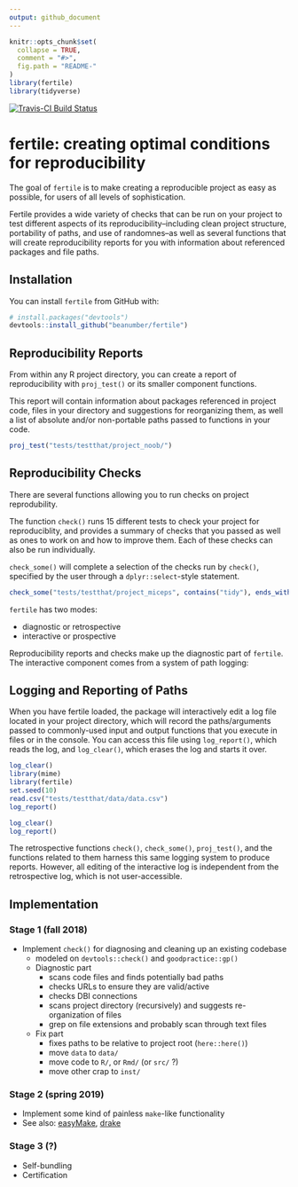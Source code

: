 ```yaml
---
output: github_document
---
```


<!-- README.md is generated from README.Rmd. Please edit that file -->

```r
knitr::opts_chunk$set(
  collapse = TRUE,
  comment = "#>",
  fig.path = "README-"
)
library(fertile)
library(tidyverse)
```

[![Travis-CI Build Status](https://travis-ci.org/baumer-lab/fertile.svg?branch=master)](https://travis-ci.org/baumer-lab/fertile)

# fertile: creating optimal conditions for reproducibility 

The goal of `fertile` is to make creating a reproducible project as easy as possible, for users of all levels of sophistication.

Fertile provides a wide variety of checks that can be run on your project to test different aspects of its reproducibility--including clean project structure, portability of paths, and use of randomnes--as well as several functions that will create reproducibility reports for you with information about referenced packages and file paths.

## Installation

You can install `fertile` from GitHub with:

```r
# install.packages("devtools")
devtools::install_github("beanumber/fertile")
```

## Reproducibility Reports

From within any R project directory, you can create a report of reproducibility with `proj_test()` or its smaller component functions.

This report will contain information about packages referenced in project code, files in your directory and suggestions for reorganizing them, as well a list of absolute and/or non-portable paths passed to functions in your code.

```r
proj_test("tests/testthat/project_noob/")
```

## Reproducibility Checks

There are several functions allowing you to run checks on project reprodubility. 

The function `check()` runs 15 different tests to check your project for reproduciblity, and provides a summary of checks that you passed as well as ones to work on and how to improve them. Each of these checks can also be run individually.

`check_some()` will complete a selection of the checks run by `check()`, specified by the user through a `dplyr::select`-style statement. 

```r
check_some("tests/testthat/project_miceps", contains("tidy"), ends_with("root"), has_only_used_files)
```


`fertile` has two modes: 

- diagnostic or retrospective
- interactive or prospective


Reproducibility reports and checks make up the diagnostic part of `fertile`. The interactive component comes from a system of path logging:


## Logging and Reporting of Paths

When you have fertile loaded, the package will interactively edit a log file located in your project directory, which will record the paths/arguments passed to commonly-used input and output functions that you execute in files or in the console. You can access this file using `log_report()`, which reads the log, and `log_clear()`, which erases the log and starts it over.

```r
log_clear()
library(mime)
library(fertile)
set.seed(10)
read.csv("tests/testthat/data/data.csv")
log_report()
```

```r
log_clear()
log_report()
```

The retrospective functions `check()`, `check_some()`, `proj_test()`, and the functions related to them harness this same logging system to produce reports. However, all editing of the interactive log is independent from the retrospective log, which is not user-accessible.


## Implementation

### Stage 1 (fall 2018)

- Implement `check()` for diagnosing and cleaning up an existing codebase
    - modeled on `devtools::check()` and `goodpractice::gp()`
    - Diagnostic part
        - scans code files and finds potentially bad paths
        - checks URLs to ensure they are valid/active
        - checks DBI connections
        - scans project directory (recursively) and suggests re-organization of files
        - grep on file extensions and probably scan through text files
    - Fix part
        - fixes paths to be relative to project root (`here::here()`)
        - move `data` to `data/`
        - move code to `R/`, or `Rmd/` (or `src/` ?)
        - move other crap to `inst/`

### Stage 2 (spring 2019)

- Implement some kind of painless `make`-like functionality
- See also: [easyMake](https://github.com/GShotwell/easyMake), [drake](https://github.com/ropensci/drake)

### Stage 3 (?)

- Self-bundling
- Certification
